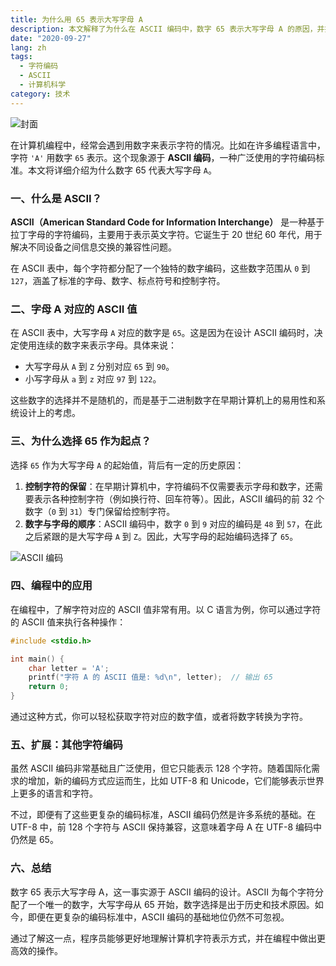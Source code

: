 ```yaml
---
title: 为什么用 65 表示大写字母 A
description: 本文解释了为什么在 ASCII 编码中，数字 65 表示大写字母 A 的原因，并探讨了字符编码的基础知识。
date: "2020-09-27"
lang: zh
tags:
  - 字符编码
  - ASCII
  - 计算机科学
category: 技术
---
```



<Image
  src="https://cdn.qladgk.com/images/cover.png"
  alt="封面"
  width={999}
  height={1}
  isArticleImage={true}
/>

在计算机编程中，经常会遇到用数字来表示字符的情况。比如在许多编程语言中，字符 `'A'` 用数字 `65` 表示。这个现象源于 **ASCII 编码**，一种广泛使用的字符编码标准。本文将详细介绍为什么数字 65 代表大写字母 `A`。

### 一、什么是 ASCII？

**ASCII（American Standard Code for Information Interchange）** 是一种基于拉丁字母的字符编码，主要用于表示英文字符。它诞生于 20 世纪 60 年代，用于解决不同设备之间信息交换的兼容性问题。

在 ASCII 表中，每个字符都分配了一个独特的数字编码，这些数字范围从 `0` 到 `127`，涵盖了标准的字母、数字、标点符号和控制字符。

### 二、字母 A 对应的 ASCII 值

在 ASCII 表中，大写字母 `A` 对应的数字是 `65`。这是因为在设计 ASCII 编码时，决定使用连续的数字来表示字母。具体来说：

- 大写字母从 `A` 到 `Z` 分别对应 `65` 到 `90`。
- 小写字母从 `a` 到 `z` 对应 `97` 到 `122`。

这些数字的选择并不是随机的，而是基于二进制数字在早期计算机上的易用性和系统设计上的考虑。

### 三、为什么选择 65 作为起点？

选择 `65` 作为大写字母 `A` 的起始值，背后有一定的历史原因：

1. **控制字符的保留**：在早期计算机中，字符编码不仅需要表示字母和数字，还需要表示各种控制字符（例如换行符、回车符等）。因此，ASCII 编码的前 32 个数字（`0` 到 `31`）专门保留给控制字符。
2. **数字与字母的顺序**：ASCII 编码中，数字 `0` 到 `9` 对应的编码是 `48` 到 `57`，在此之后紧跟的是大写字母 `A` 到 `Z`。因此，大写字母的起始编码选择了 `65`。

<Image
  src="https://cdn.qladgk.com/images/20241026141935.png"
  alt="ASCII 编码"
  width={999}
  height={1}
  isArticleImage={true}
/>

### 四、编程中的应用

在编程中，了解字符对应的 ASCII 值非常有用。以 C 语言为例，你可以通过字符的 ASCII 值来执行各种操作：

```c
#include <stdio.h>

int main() {
    char letter = 'A';
    printf("字符 A 的 ASCII 值是: %d\n", letter);  // 输出 65
    return 0;
}
```

通过这种方式，你可以轻松获取字符对应的数字值，或者将数字转换为字符。

### 五、扩展：其他字符编码

虽然 ASCII 编码非常基础且广泛使用，但它只能表示 128 个字符。随着国际化需求的增加，新的编码方式应运而生，比如 UTF-8 和 Unicode，它们能够表示世界上更多的语言和字符。

不过，即便有了这些更复杂的编码标准，ASCII 编码仍然是许多系统的基础。在 UTF-8 中，前 128 个字符与 ASCII 保持兼容，这意味着字母 A 在 UTF-8 编码中仍然是 65。

### 六、总结

数字 65 表示大写字母 A，这一事实源于 ASCII 编码的设计。ASCII 为每个字符分配了一个唯一的数字，大写字母从 65 开始，数字选择是出于历史和技术原因。如今，即便在更复杂的编码标准中，ASCII 编码的基础地位仍然不可忽视。

通过了解这一点，程序员能够更好地理解计算机字符表示方式，并在编程中做出更高效的操作。
